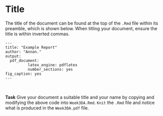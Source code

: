 # Title {-}

The title of the document can be found at the top of the `.Rmd` file within its preamble, which is shown below. When titling your document, ensure the title is within inverted commas. 

```
---
title: "Example Report"
author: "Annon."
output:
  pdf_document:
          latex_engine: pdflatex
          number_sections: yes
fig_caption: yes
---
```

<br>

**Task**
Give your document a suitable title and your name by copying and modifying the above code into `Week3DA.Rmd`. `Knit` the `.Rmd` file and notice what is produced in the `Week3DA.pdf` file.

<br>
<br>

